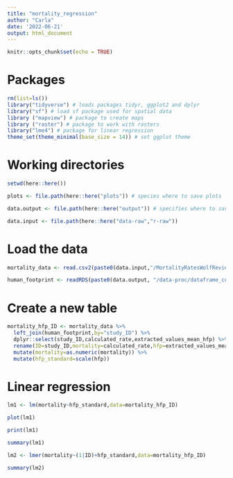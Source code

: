 ```yaml
---
title: "mortality_regression"
author: "Carla"
date: '2022-06-21'
output: html_document
---
```


```r
knitr::opts_chunk$set(echo = TRUE)
```

# Packages 

```r
rm(list=ls())
library("tidyverse") # loads packages tidyr, ggplot2 and dplyr
library("sf") # load sf package used for spatial data
library ("mapview") # package to create maps
library ("raster") # package to work with rasters
library("lme4") # package for linear regression
theme_set(theme_minimal(base_size = 14)) # set ggplot theme 
```

# Working directories 
``` r

setwd(here::here())

plots <- file.path(here::here("plots")) # species where to save plots

data.output <- file.path(here::here("output")) # specifies where to save outputs

data.input <- file.path(here::here("data-raw","r-raw")) 

```

# Load the data

``` r

mortality_data <- read.csv2(paste0(data.input,"/MortalityRatesWolfReview21062022_JL_ID.csv"), header=TRUE, sep=";", dec = ".")

human_footprint <- readRDS(paste0(data.output, "/data-proc/dataframe_combined_buffer_hfp2022-06-21.rds"))
```

# Create a new table

``` r
mortality_hfp_ID <- mortality_data %>%
  left_join(human_footprint,by="study_ID") %>%
  dplyr::select(study_ID,calculated_rate,extracted_values_mean_hfp) %>%
  rename(ID=study_ID,mortality=calculated_rate,hfp=extracted_values_mean_hfp) %>%
  mutate(mortality=as.numeric(mortality)) %>%
  mutate(hfp_standard=scale(hfp))
```
# Linear regression

``` r
lm1 <- lm(mortality~hfp_standard,data=mortality_hfp_ID)

plot(lm1)

print(lm1)

summary(lm1)

lm2 <- lmer(mortality~(1|ID)+hfp_standard,data=mortality_hfp_ID)

summary(lm2)
```

